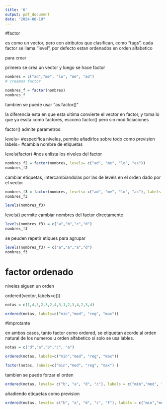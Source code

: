 ```yaml
---
title: '6'
output: pdf_document
date: "2024-06-19"
---
```


#factor

es como un vector, pero con atributos que clasifican, como "tags", cada factor se llama "level", por defecto estan ordenados en orden alfabetico

para crear

primero se crea un vector
y luego se hace factor

```r

nombres = c("ad","me", "lo", "me", "ad")
# creamos factor

nombres_f = factor(nombres)
nombres_f

```
tambien se puede usar "as.factor()"

la diferencia esta en que esta ultima convierte el vector en factor, y toma lo que ya essta como factores, 
escomo factor() pero sin modificiaciones

factor() admite parametros:

levels=  #especifica niveles, permite añadirlos sobre todo como prevision
labels=  #cambia nombre de etiquetas

levels(factor) #nos enlista los niveles del factor

```r
nombres_f2 = factor(nombres, levels= c("ad", "me", "lo", "as"))
nombres_f2


```
cambiar etiquetas, intercambiandolas por las de levels en el orden dado por el vector

```r
nombres_f3 = factor(nombres, levels= c("ad", "me", "lo", "as"), labels = c("adq", "meq", "lsq", "loq"))
nombres_f3


```

```r
levels(nombres_f3)
```

levels() permite cambiar nombres del factor directamente

```r
levels(nombres_f3) = c("a","b","c","d")
nombres_f3

```
se peuden repetir etiques para agrupar


```r
levels(nombres_f3) = c("a","a","a","d")
nombres_f3

```
# factor ordenado
niveles siguen un orden

ordered(vector, labels=c())

```r
notas = c(1,4,3,2,3,2,4,3,1,2,3,4,2,3,4)

ordered(notas, labels=c("min","med", "reg", "max"))


```
#improtante

en ambos casos, tanto factor como ordered, se etiquetan acorde al orden natural de los numeros u orden alfabetico si solo se usa lables.


```r
notas = c("d","a","b","c", "a")

ordered(notas, labels=c("min","med", "reg", "max"))

factor(notas, labels=c("min","med", "reg", "max") )


```
tambien se puede forzar el orden

```r
ordered(notas, levels= c("b", "a", "d", "c"), labels = c("min","med", "reg", "max"))

```
añadiendo etiquetas como prevision

```r
ordered(notas, levels= c("b", "a", "d", "c", "f"), labels = c("min","med", "reg", "max", "super"))

```
